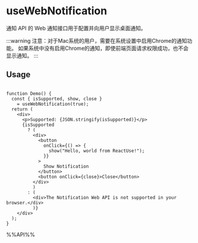 # useWebNotification

通知 API 的 Web 通知接口用于配置并向用户显示桌面通知。

:::warning
注意：对于Mac系统的用户，需要在系统设置中启用Chrome的通知功能。 如果系统中没有启用Chrome的通知，即使前端页面请求权限成功，也不会显示通知。
:::

## Usage

```tsx live

function Demo() {
  const { isSupported, show, close }
    = useWebNotification(true);
  return (
    <div>
      <p>Supported: {JSON.stringify(isSupported)}</p>
      {isSupported
        ? (
          <div>
            <button
              onClick={() => {
                show("Hello, world from ReactUse!");
              }}
            >
              Show Notification
            </button>
            <button onClick={close}>Close</button>
          </div>
          )
        : (
          <div>The Notification Web API is not supported in your browser.</div>
          )}
    </div>
  );
}

```

%%API%%
